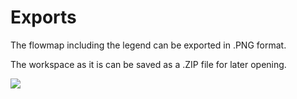 # Exports {#export}

The flowmap including the legend can be exported in .PNG format.

The workspace as it is can be saved as a .ZIP file for later opening.

![](images/central_panel_exports.png)

